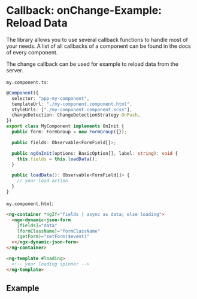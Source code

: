
<Meta title="Examples and Guides/Load Data from Server" />

# Callback: onChange-Example: Reload Data

The library allows you to use several callback functions to handle most of your needs. A list of all callbacks of a component can be found in the docs of every component.

The change callback can be used for example to reload data from the server.

`my.component.ts`:

```typescript
@Component({
  selector: "app-my-component",
  templateUrl: "./my-component.component.html",
  styleUrls: ["./my-component.component.scss"],
  changeDetection: ChangeDetectionStrategy.OnPush,
})
export class MyComponent implements OnInit {
  public form: FormGroup = new FormGroup({});

  public fields: Observable<FormField[]>;

  public ngOnInit(options: BasicOption[], label: string): void {
    this.fields = this.loadData();
  }

  public loadData(): Observable<FormField[]> {
    // your load action
  }
}
```

`my.component.html`:

```html
<ng-container *ngIf="fields | async as data; else loading">
  <ngx-dynamic-json-form
    [fields]="data"
    [formClassName]="formClassName"
    (getForm)="setForm($event)"
  ></ngx-dynamic-json-form>
</ng-container>

<ng-template #loading>
  <!-- your loading spinner -->
</ng-template>
```

## Example

<Canvas of={Stories.LoadDataBefore} />
